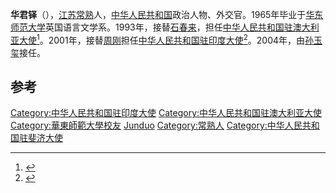 '''华君铎'''（{{bd|1942年|5月14日||catIdx=H}}），[[江苏|江苏]][[常熟|常熟]]人，[[中华人民共和国|中华人民共和国]]政治人物、外交官。1965年毕业于[[华东师范大学|华东师范大学]]英国语言文学系。1993年，接替[[石春来|石春来]]，担任[[中国驻澳大利亚大使列表|中华人民共和国驻澳大利亚大使]]<ref>{{cite web|author=中华人民共和国外交部|title=中国驻澳大利亚历任大使|url=http://www.mfa.gov.cn/chn/pds/ziliao/wjrw/2167/2173/t9266.htm|publisher=中华人民共和国外交部|accessdate=2012-03-09}}</ref>。2001年，接替[[周刚|周刚]]担任[[中国驻印度大使列表|中华人民共和国驻印度大使]]<ref>{{cite web|author=中华人民共和国外交部|title=中国驻印度历任大使|url=http://www.fmprc.gov.cn/chn/pds/ziliao/wjrw/2167/t9147.htm|publisher=中华人民共和国外交部|accessdate=2012-03-03|archive-date=2009-04-20|archive-url=https://web.archive.org/web/20090420231422/http://www.fmprc.gov.cn/chn/pds/ziliao/wjrw/2167/t9147.htm|dead-url=no}}</ref>。2004年，由[[孙玉玺|孙玉玺]]接任。

== 参考 ==
{{reflist}}
{{start box}}
{{s-dip}}
{{succession box|[[徐明遠|徐明遠]]|[[侯清儒|侯清儒]]|[[中國駐斐濟大使列表|中華人民共和國駐斐濟大使]]|1991年12月－1993年11月}}
{{succession box|[[石春来|石春来]]|[[周文重|周文重]]|[[中国驻澳大利亚大使列表|中华人民共和国驻澳大利亚大使]]|1993年11月-1998年6月}}
{{succession box|[[周刚|周刚]]|[[孙玉玺|孙玉玺]]|[[中国驻印度大使列表|中华人民共和国驻印度大使]]|2001年8月-2004年11月}}
{{end box}}
{{中国政治人物小作品}}
{{DEFAULTSORT:Hua junduo}}
[[Category:中华人民共和国驻印度大使|Category:中华人民共和国驻印度大使]]
[[Category:中华人民共和国驻澳大利亚大使|Category:中华人民共和国驻澳大利亚大使]]
[[Category:華東師範大學校友|Category:華東師範大學校友]]
[[Category:华姓|Junduo]]
[[Category:常熟人|Category:常熟人]]
[[Category:中华人民共和国驻斐济大使|Category:中华人民共和国驻斐济大使]]